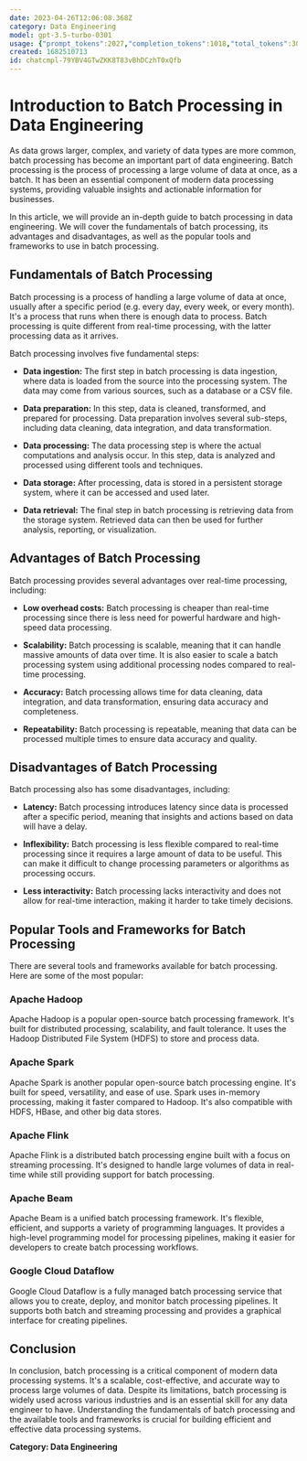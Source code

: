```yaml
---
date: 2023-04-26T12:06:08.368Z
category: Data Engineering
model: gpt-3.5-turbo-0301
usage: {"prompt_tokens":2027,"completion_tokens":1018,"total_tokens":3045}
created: 1682510713
id: chatcmpl-79YBV4GTwZKK8T83vBhDCzhT0xQfb
---
```


# Introduction to Batch Processing in Data Engineering

As data grows larger, complex, and variety of data types are more common, batch processing has become an important part of data engineering. Batch processing is the process of processing a large volume of data at once, as a batch. It has been an essential component of modern data processing systems, providing valuable insights and actionable information for businesses.

In this article, we will provide an in-depth guide to batch processing in data engineering. We will cover the fundamentals of batch processing, its advantages and disadvantages, as well as the popular tools and frameworks to use in batch processing. 

## Fundamentals of Batch Processing

Batch processing is a process of handling a large volume of data at once, usually after a specific period (e.g. every day, every week, or every month). It's a process that runs when there is enough data to process. Batch processing is quite different from real-time processing, with the latter processing data as it arrives.

Batch processing involves five fundamental steps: 

* **Data ingestion:** The first step in batch processing is data ingestion, where data is loaded from the source into the processing system. The data may come from various sources, such as a database or a CSV file. 

* **Data preparation:** In this step, data is cleaned, transformed, and prepared for processing. Data preparation involves several sub-steps, including data cleaning, data integration, and data transformation.

* **Data processing:** The data processing step is where the actual computations and analysis occur. In this step, data is analyzed and processed using different tools and techniques. 

* **Data storage:** After processing, data is stored in a persistent storage system, where it can be accessed and used later. 

* **Data retrieval:** The final step in batch processing is retrieving data from the storage system. Retrieved data can then be used for further analysis, reporting, or visualization. 

## Advantages of Batch Processing

Batch processing provides several advantages over real-time processing, including: 

* **Low overhead costs:** Batch processing is cheaper than real-time processing since there is less need for powerful hardware and high-speed data processing. 

* **Scalability:** Batch processing is scalable, meaning that it can handle massive amounts of data over time. It is also easier to scale a batch processing system using additional processing nodes compared to real-time processing. 

* **Accuracy:** Batch processing allows time for data cleaning, data integration, and data transformation, ensuring data accuracy and completeness. 

* **Repeatability:** Batch processing is repeatable, meaning that data can be processed multiple times to ensure data accuracy and quality.

## Disadvantages of Batch Processing

Batch processing also has some disadvantages, including: 

* **Latency:** Batch processing introduces latency since data is processed after a specific period, meaning that insights and actions based on data will have a delay. 

* **Inflexibility:** Batch processing is less flexible compared to real-time processing since it requires a large amount of data to be useful. This can make it difficult to change processing parameters or algorithms as processing occurs. 

* **Less interactivity:** Batch processing lacks interactivity and does not allow for real-time interaction, making it harder to take timely decisions. 

## Popular Tools and Frameworks for Batch Processing

There are several tools and frameworks available for batch processing. Here are some of the most popular:

### Apache Hadoop

Apache Hadoop is a popular open-source batch processing framework. It's built for distributed processing, scalability, and fault tolerance. It uses the Hadoop Distributed File System (HDFS) to store and process data.

### Apache Spark

Apache Spark is another popular open-source batch processing engine. It's built for speed, versatility, and ease of use. Spark uses in-memory processing, making it faster compared to Hadoop. It's also compatible with HDFS, HBase, and other big data stores.

### Apache Flink

Apache Flink is a distributed batch processing engine built with a focus on streaming processing. It's designed to handle large volumes of data in real-time while still providing support for batch processing.

### Apache Beam

Apache Beam is a unified batch processing framework. It's flexible, efficient, and supports a variety of programming languages. It provides a high-level programming model for processing pipelines, making it easier for developers to create batch processing workflows.

### Google Cloud Dataflow

Google Cloud Dataflow is a fully managed batch processing service that allows you to create, deploy, and monitor batch processing pipelines. It supports both batch and streaming processing and provides a graphical interface for creating pipelines.

## Conclusion

In conclusion, batch processing is a critical component of modern data processing systems. It's a scalable, cost-effective, and accurate way to process large volumes of data. Despite its limitations, batch processing is widely used across various industries and is an essential skill for any data engineer to have. Understanding the fundamentals of batch processing and the available tools and frameworks is crucial for building efficient and effective data processing systems.

**Category: Data Engineering**